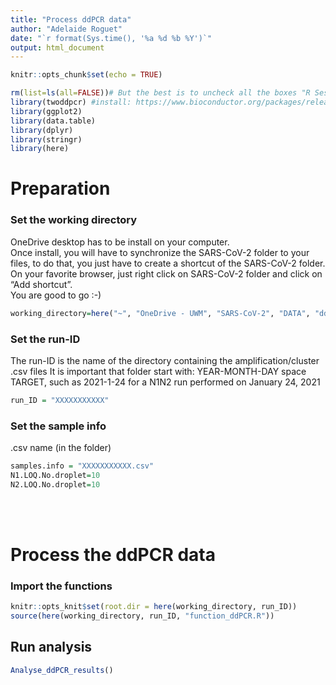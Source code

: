 ```yaml
---
title: "Process ddPCR data"
author: "Adelaide Roguet"
date: "`r format(Sys.time(), '%a %d %b %Y')`"
output: html_document
---
```


```r
knitr::opts_chunk$set(echo = TRUE)
```

```r
rm(list=ls(all=FALSE))# But the best is to uncheck all the boxes "R Session" and "Workspace" in the preferences of RStudio and RESTART RStudio all the time you run this script!
library(twoddpcr) #install: https://www.bioconductor.org/packages/release/bioc/html/twoddpcr.html
library(ggplot2)
library(data.table)
library(dplyr)
library(stringr)
library(here)
```


# Preparation
### Set the working directory
OneDrive desktop has to be install on your computer. \
Once install, you will have to synchronize the SARS-CoV-2 folder to your files, to do that, you just have to create a shortcut of the SARS-CoV-2 folder. On your favorite browser, just right click on SARS-CoV-2 folder and click on "Add shortcut".  \
You are good to go :-)
```r
working_directory=here("~", "OneDrive - UWM", "SARS-CoV-2", "DATA", "ddPCR data")
```

### Set the run-ID
The run-ID is the name of the directory containing the amplification/cluster .csv files
It is important that folder start with: 
YEAR-MONTH-DAY space TARGET, such as 2021-1-24 for a N1N2 run performed on January 24, 2021
```r
run_ID = "XXXXXXXXXXX"
```

### Set the sample info
.csv name (in the folder)
```r
samples.info = "XXXXXXXXXXX.csv" 
N1.LOQ.No.droplet=10
N2.LOQ.No.droplet=10
```


\
\

# Process the ddPCR data 

### Import the functions
```r
knitr::opts_knit$set(root.dir = here(working_directory, run_ID))
source(here(working_directory, run_ID, "function_ddPCR.R"))
```


## Run analysis
```r
Analyse_ddPCR_results()
```


